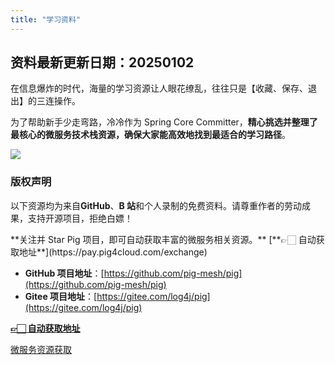 ```yaml
---
title: "学习资料"
---
```


## 资料最新更新日期：20250102

在信息爆炸的时代，海量的学习资源让人眼花缭乱，往往只是【收藏、保存、退出】的三连操作。

为了帮助新手少走弯路，冷冷作为 Spring Core Committer，**精心挑选并整理了最核心的微服务技术栈资源，确保大家能高效地找到最适合的学习路径**。

![](/images/1733977094903-fa1c8a38-ace3-43b0-bad9-f92dce97b191.png)

### 版权声明
以下资源均为来自**GitHub**、**B 站**和个人录制的免费资料。请尊重作者的劳动成果，支持开源项目，拒绝白嫖！

<Warning>
**关注并 Star Pig 项目，即可自动获取丰富的微服务相关资源。** [**👉🏻 自动获取地址**](https://pay.pig4cloud.com/exchange)
</Warning>

- **GitHub 项目地址**：[https://github.com/pig-mesh/pig](https://github.com/pig-mesh/pig)
- **Gitee 项目地址**：[https://gitee.com/log4j/pig](https://gitee.com/log4j/pig)

[**👉🏻 自动获取地址**](https://pay.pig4cloud.com/exchange)

[微服务资源获取](https://pay.pig4cloud.com/exchange)

